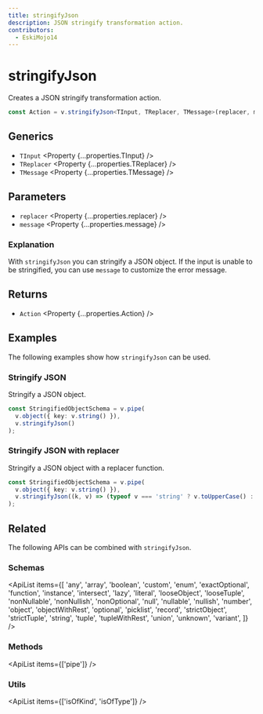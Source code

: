 ```yaml
---
title: stringifyJson
description: JSON stringify transformation action.
contributors:
  - EskiMojo14
---
```



# stringifyJson

Creates a JSON stringify transformation action.

```ts
const Action = v.stringifyJson<TInput, TReplacer, TMessage>(replacer, message);
```

## Generics

- `TInput` <Property {...properties.TInput} />
- `TReplacer` <Property {...properties.TReplacer} />
- `TMessage` <Property {...properties.TMessage} />

## Parameters

- `replacer` <Property {...properties.replacer} />
- `message` <Property {...properties.message} />

### Explanation

With `stringifyJson` you can stringify a JSON object. If the input is unable to be stringified, you can use `message` to customize the error message.

## Returns

- `Action` <Property {...properties.Action} />

## Examples

The following examples show how `stringifyJson` can be used.

### Stringify JSON

Stringify a JSON object.

```ts
const StringifiedObjectSchema = v.pipe(
  v.object({ key: v.string() }),
  v.stringifyJson()
);
```

### Stringify JSON with replacer

Stringify a JSON object with a replacer function.

```ts
const StringifiedObjectSchema = v.pipe(
  v.object({ key: v.string() }),
  v.stringifyJson((k, v) => (typeof v === 'string' ? v.toUpperCase() : v))
);
```

## Related

The following APIs can be combined with `stringifyJson`.

### Schemas

<ApiList
  items={[
    'any',
    'array',
    'boolean',
    'custom',
    'enum',
    'exactOptional',
    'function',
    'instance',
    'intersect',
    'lazy',
    'literal',
    'looseObject',
    'looseTuple',
    'nonNullable',
    'nonNullish',
    'nonOptional',
    'null',
    'nullable',
    'nullish',
    'number',
    'object',
    'objectWithRest',
    'optional',
    'picklist',
    'record',
    'strictObject',
    'strictTuple',
    'string',
    'tuple',
    'tupleWithRest',
    'union',
    'unknown',
    'variant',
  ]}
/>

### Methods

<ApiList items={['pipe']} />

### Utils

<ApiList items={['isOfKind', 'isOfType']} />
